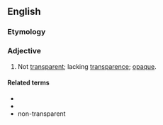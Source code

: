 ==English==

===Etymology===
{{prefix|en|non|transparent}}

===Adjective===
{{en-adj|-}}

# Not [[transparent]]; lacking [[transparence]]; [[opaque]].

====Related terms====
* {{l|en|nontransparency}}
* {{l|en|nontransparently}}
* non-transparent